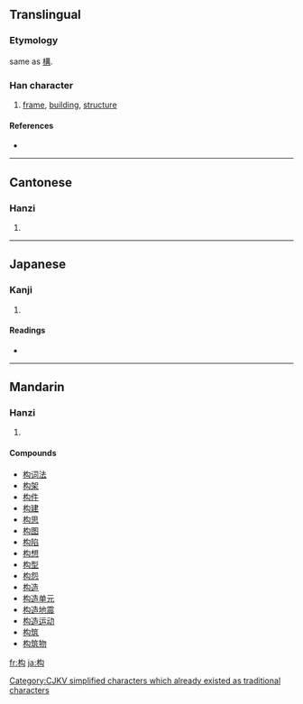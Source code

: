 {{also|構}}
==Translingual==

===Etymology===
{{Han compound|木|勾|c1=s|c2=p|ls=psc}}

same as [[構]].

[[Category:CJKV simplified characters which already existed as traditional characters]]

===Han character===
{{Han char|rn=75|rad=木|as=04|sn=8|four=4792<sub>0</sub>|canj=木心戈 (DPI), X木心戈 (XDPI)}}

# [[frame]], [[building]], [[structure]]

====References====
* {{Han ref|kx=0514.210|dkj=14523|dj=0902.070|hdz=21174.010|uh=6784|ud=26500|bh=CCDB|bd=52443}}

----

==Cantonese==

===Hanzi===
{{yue-hanzi|jyut=|y=gau3}}

# {{defn|Cantonese}}

----

==Japanese==

===Kanji===
{{ja-kanji|grade=|rs=木04}}

# {{defn|Japanese}}

====Readings====
* {{ja-readings|on=[[こう]] (kō)|kun=[[かまえる]] (kamaeru), [[かまう]] (kamau)}}

----

==Mandarin==

===Hanzi===
{{cmn-hanzi|tra=構|pin=[[gōu]] ([[gou1]]), [[gòu]] ([[gou4]])|wg=kou<sup>1</sup>, kou<sup>4</sup>}}

# {{defn|Mandarin}}

====Compounds====
* [[构词法]]
* [[构架]]
* [[构件]]
* [[构建]]
* [[构思]]
* [[构图]]
* [[构陷]]
* [[构想]]
* [[构型]]
* [[构怨]]
* [[构造]]
* [[构造单元]]
* [[构造地震]]
* [[构造运动]]
* [[构筑]]
* [[构筑物]]

[[fr:构]]
[[ja:构]]